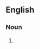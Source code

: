 ==English==

===Noun===
{{head|en|noun form|head=[[status]] [[conference]]s}}

# {{plural of|en|status conference}}